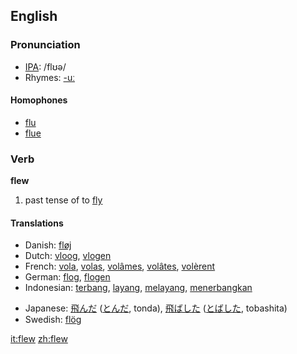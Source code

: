 ==English==

=== Pronunciation ===
*[[w:IPA|IPA]]: /flʊə/
*Rhymes: [[Rhymes:English:-uː|-uː]]

====Homophones====
*[[flu]]
*[[flue]]

=== Verb ===
'''flew'''

# past tense of to [[fly]]

==== Translations ====
{{top}}
*Danish: [[fløj]]
*Dutch: [[vloog]], [[vlogen]]
*French: [[vola]], [[volas]], [[volâmes]], [[volâtes]], [[volèrent]]
*German: [[flog]], [[flogen]]
*Indonesian: [[terbang]], [[layang]], [[layang|melayang]], [[terbang|menerbangkan]]
{{mid}}
*Japanese: [[飛んだ]] ([[とんだ]], tonda), [[飛ばした]] ([[とばした]], tobashita)
*Swedish: [[flög]]
{{bottom}}

[[it:flew]]
[[zh:flew]]